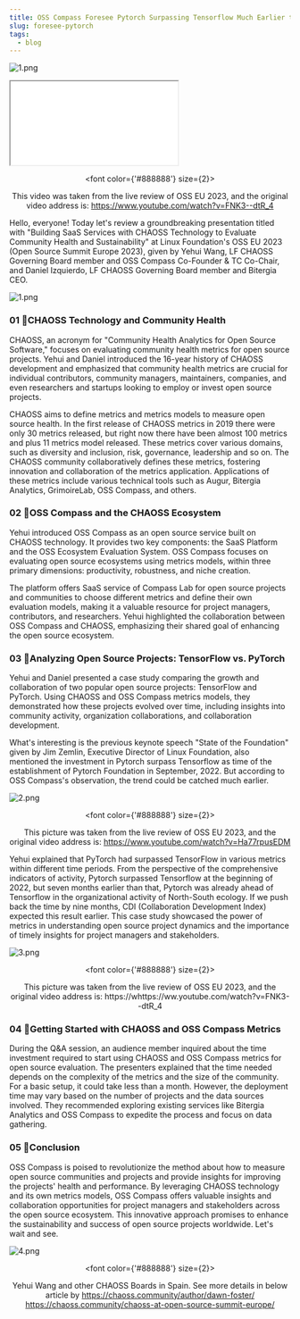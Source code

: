 ```yaml
---
title: OSS Compass Foresee Pytorch Surpassing Tensorflow Much Earlier than Investors -- Compass Talk at OSS EU 2023
slug: foresee-pytorch
tags:
  - blog
---
```


![1.png](media/r.jpg)

<!--truncate-->

<iframe
  height={398}
  width={'100%'}
  src={require('./media/1.mp4').default}
  sandbox={''}
></iframe>

<center>

  <font color={'#888888'} size={2}>

This video was taken from the live review of OSS EU 2023, and the original video address is: https://www.youtube.com/watch?v=FNK3--dtR_4

  </font>

</center>

Hello, everyone! Today let's review a groundbreaking presentation titled with "Building SaaS Services with CHAOSS Technology to Evaluate Community Health and Sustainability" at Linux Foundation's OSS EU 2023 (Open Source Summit Europe 2023), given by Yehui Wang, LF CHAOSS Governing Board member and OSS Compass Co-Founder & TC Co-Chair, and Daniel Izquierdo, LF CHAOSS Governing Board member and Bitergia CEO.

![1.png](media/1.jpg)

### 01 🌟CHAOSS Technology and Community Health

CHAOSS, an acronym for "Community Health Analytics for Open Source Software," focuses on evaluating community health metrics for open source projects. Yehui and Daniel introduced the 16-year history of CHAOSS development and emphasized that community health metrics are crucial for individual contributors, community managers, maintainers, companies, and even researchers and startups looking to employ or invest open source projects.

CHAOSS aims to define metrics and metrics models to measure open source health. In the first release of CHAOSS metrics in 2019 there were only 30 metrics released, but right now there have been almost 100 metrics and plus 11 metrics model released. These metrics cover various domains, such as diversity and inclusion, risk, governance, leadership and so on. The CHAOSS community collaboratively defines these metrics, fostering innovation and collaboration of the metrics application. Applications of these metrics include various technical tools such as Augur, Bitergia Analytics, GrimoireLab, OSS Compass, and others.

### 02 🌟OSS Compass and the CHAOSS Ecosystem

Yehui introduced OSS Compass as an open source service built on CHAOSS technology. It provides two key components: the SaaS Platform and the OSS Ecosystem Evaluation System. OSS Compass focuses on evaluating open source ecosystems using metrics models, within three primary dimensions: productivity, robustness, and niche creation.

The platform offers SaaS service of Compass Lab for open source projects and communities to choose different metrics and define their own evaluation models, making it a valuable resource for project managers, contributors, and researchers. Yehui highlighted the collaboration between OSS Compass and CHAOSS, emphasizing their shared goal of enhancing the open source ecosystem.

### 03 🌟Analyzing Open Source Projects: TensorFlow vs. PyTorch

Yehui and Daniel presented a case study comparing the growth and collaboration of two popular open source projects: TensorFlow and PyTorch. Using CHAOSS and OSS Compass metrics models, they demonstrated how these projects evolved over time, including insights into community activity, organization collaborations, and collaboration development.

What's interesting is the previous keynote speech "State of the Foundation" given by Jim Zemlin, Executive Director of Linux Foundation, also mentioned the investment in Pytorch surpass Tensorflow as time of the establishment of Pytorch Foundation in September, 2022. But according to OSS Compass's observation, the trend could be catched much earlier.

![2.png](media/2.png)

<center>

  <font color={'#888888'} size={2}>

This picture was taken from the live review of OSS EU 2023, and the original video address is: https://www.youtube.com/watch?v=Ha77rpusEDM

  </font>

</center>

Yehui explained that PyTorch had surpassed TensorFlow in various metrics within different time periods. From the perspective of the comprehensive indicators of activity, Pytorch surpassed Tensorflow at the beginning of 2022, but seven months earlier than that, Pytorch was already ahead of Tensorflow in the organizational activity of North-South ecology. If we push back the time by nine months, CDI (Collaboration Development Index) expected this result earlier. This case study showcased the power of metrics in understanding open source project dynamics and the importance of timely insights for project managers and stakeholders.

![3.png](media/3.png)

<center>

  <font color={'#888888'} size={2}>

This picture was taken from the live review of OSS EU 2023, and the original video address is: https://whttps://ww.youtube.com/watch?v=FNK3--dtR_4

  </font>

</center>

### 04 🌟Getting Started with CHAOSS and OSS Compass Metrics

During the Q&A session, an audience member inquired about the time investment required to start using CHAOSS and OSS Compass metrics for open source evaluation. The presenters explained that the time needed depends on the complexity of the metrics and the size of the community. For a basic setup, it could take less than a month. However, the deployment time may vary based on the number of projects and the data sources involved. They recommended exploring existing services like Bitergia Analytics and OSS Compass to expedite the process and focus on data gathering.

### 05 🌟Conclusion

OSS Compass is poised to revolutionize the method about how to measure open source communities and projects and provide insights for improving the projects' health and performance. By leveraging CHAOSS technology and its own metrics models, OSS Compass offers valuable insights and collaboration opportunities for project managers and stakeholders across the open source ecosystem. This innovative approach promises to enhance the sustainability and success of open source projects worldwide. Let's wait and see.

![4.png](media/4.jpg)

<center>

<font color={'#888888'} size={2}>

Yehui Wang and other CHAOSS Boards in Spain. See more details in below article by https://chaoss.community/author/dawn-foster/ <br/> https://chaoss.community/chaoss-at-open-source-summit-europe/

</font>

</center>
